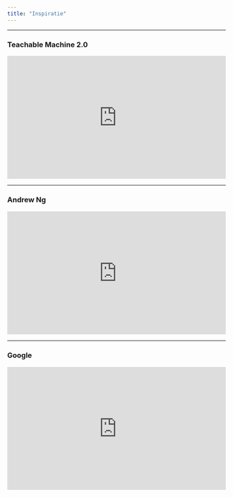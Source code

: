 ```yaml
---
title: "Inspiratie"
---
```


<hr>

### Teachable Machine 2.0

<style>.embed-container { position: relative; padding-bottom: 56.25%; height: 0; overflow: hidden; max-width: 100%; } .embed-container iframe, .embed-container object, .embed-container embed { position: absolute; top: 0; left: 0; width: 100%; height: 100%; }</style><div class='embed-container'><iframe src="https://www.youtube.com/embed/T2qQGqZxkD0" frameborder="0" allowfullscreen></iframe></div>

<hr>

### Andrew Ng

<style>.embed-container { position: relative; padding-bottom: 56.25%; height: 0; overflow: hidden; max-width: 100%; } .embed-container iframe, .embed-container object, .embed-container embed { position: absolute; top: 0; left: 0; width: 100%; height: 100%; }</style><div class='embed-container'><iframe src="https://www.youtube.com/embed/NKpuX_yzdYs" frameborder="0" allowfullscreen></iframe></div>

<hr>

### Google

<style>.embed-container { position: relative; padding-bottom: 56.25%; height: 0; overflow: hidden; max-width: 100%; } .embed-container iframe, .embed-container object, .embed-container embed { position: absolute; top: 0; left: 0; width: 100%; height: 100%; }</style><div class='embed-container'><iframe width="360" height="200" src="https://www.youtube.com/embed/-O-E1nFm6-A" frameborder="0" allowfullscreen></iframe></div>

